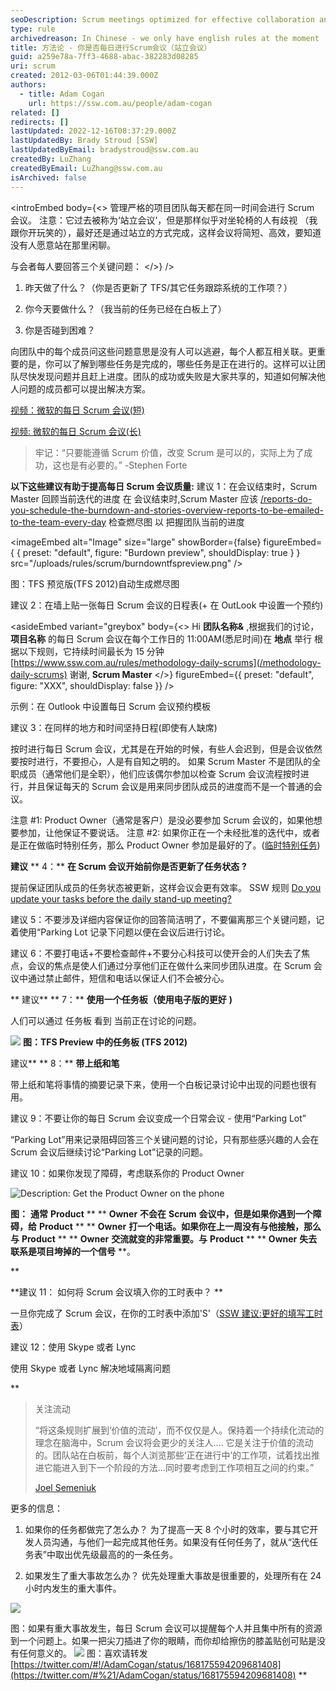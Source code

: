 ```yaml
---
seoDescription: Scrum meetings optimized for effective collaboration and productivity.
type: rule
archivedreason: In Chinese - we only have english rules at the moment
title: 方法论 - 你是否每日进行Scrum会议（站立会议）
guid: a259e78a-7ff3-4688-abac-382283d08285
uri: scrum
created: 2012-03-06T01:44:39.000Z
authors:
  - title: Adam Cogan
    url: https://ssw.com.au/people/adam-cogan
related: []
redirects: []
lastUpdated: 2022-12-16T08:37:29.000Z
lastUpdatedBy: Brady Stroud [SSW]
lastUpdatedByEmail: bradystroud@ssw.com.au
createdBy: LuZhang
createdByEmail: LuZhang@ssw.com.au
isArchived: false
---
```


<introEmbed
  body={<>
管理严格的项目团队每天都在同一时间会进行 Scrum 会议。
注意：它过去被称为‘站立会议’，但是那样似乎对坐轮椅的人有歧视 （我跟你开玩笑的），最好还是通过站立的方式完成，这样会议将简短、高效，要知道没有人愿意站在那里闲聊。

与会者每人要回答三个关键问题：
  </>}
/>
1.  昨天做了什么？（你是否更新了 TFS/其它任务跟踪系统的工作项？）

2.  你今天要做什么？（我当前的任务已经在白板上了）

3.  你是否碰到困难？

向团队中的每个成员问这些问题意思是没有人可以逃避，每个人都互相关联。更重要的是，你可以了解到哪些任务是完成的，哪些任务是正在进行的。这样可以让团队尽快发现问题并且赶上进度。团队的成功或失败是大家共享的，知道如何解决他人问题的成员都可以提出解决方案。

[视频：微软的每日 Scrum 会议(短)](https://v.youku.com/v_show/id_XMzYxMTkzMDA4==.html?spm=a2hzp.8244740.0.0)

[视频: 微软的每日 Scrum 会议(长)](https://v.youku.com/v_show/id_XMzYxMjE2OTYw==.html?spm=a2hzp.8244740.0.0)

> 牢记：“只要能遵循 Scrum 价值，改变 Scrum 是可以的，实际上为了成功，这也是有必要的。”
> -Stephen Forte

**以下这些建议有助于提高每日 Scrum 会议质量:**
建议 1：在会议结束时，Scrum Master 回顾当前迭代的进度
在 会议结束时,Scrum Master 应该
[/reports-do-you-schedule-the-burndown-and-stories-overview-reports-to-be-emailed-to-the-team-every-day](/reports-do-you-schedule-the-burndown-and-stories-overview-reports-to-be-emailed-to-the-team-every-day)
检查燃尽图 以 把握团队当前的进度


<imageEmbed
  alt="Image"
  size="large"
  showBorder={false}
  figureEmbed={ {
    preset: "default",
    figure: "Burdown preview",
    shouldDisplay: true
  } }
  src="/uploads/rules/scrum/burndowntfspreview.png"
/>

图：TFS 预览版(TFS 2012)自动生成燃尽图

建议 2：在墙上贴一张每日 Scrum 会议的日程表(+ 在 OutLook 中设置一个预约)


<asideEmbed
  variant="greybox"
  body={<>
    Hi **团队名称&** ,根据我们的讨论， **项目名称** 的每日 Scrum 会议在每个工作日的 11:00AM(悉尼时间)在 **地点** 举行
根据以下规则，它持续时间最长为 15 分钟[https://www.ssw.com.au/rules/methodology-daily-scrums](/methodology-daily-scrums)
谢谢,
**Scrum Master**
  </>}
  figureEmbed={{
    preset: "default",
    figure: "XXX",
    shouldDisplay: false
  }}
/>


示例：在 Outlook 中设置每日 Scrum 会议预约模板

建议 3：在同样的地方和时间坚持日程(即使有人缺席)

按时进行每日 Scrum 会议，尤其是在开始的时候，有些人会迟到，但是会议依然要按时进行，不要担心，人是有自知之明的。
如果 Scrum Master 不是团队的全职成员（通常他们是全职），他们应该偶尔参加以检查 Scrum 会议流程按时进行，并且保证每天的 Scrum 会议是用来同步团队成员的进度而不是一个普通的会议。

注意 #1: Product Owner（通常是客户）是没必要参加 Scrum 会议的，如果他想要参加，让他保证不要说话。
注意 #2: 如果你正在一个未经批准的迭代中，或者是正在做临时特别任务，那么 Product Owner 参加是最好的了。([临时特别任务](http://www.ssw.com.au/ssw/Standards/Rules/RulesToBeingSoftwareConsultantsDealingWithClients.aspx#AdHocManagedWork))

**建议** ** 4：** **在 Scrum 会议开始前你是否更新了任务状态** **?**

提前保证团队成员的任务状态被更新，这样会议会更有效率。
SSW 规则 [Do you update your tasks before the daily stand-up meeting?](/meeting-do-you-update-your-tasks-before-the-daily-scrum)

建议 5：不要涉及详细内容保证你的回答简洁明了，不要偏离那三个关键问题，记着使用“Parking Lot 记录下问题以便在会议后进行讨论。

建议 6：不要打电话+不要检查邮件+不要分心科技可以使开会的人们失去了焦点，会议的焦点是使人们通过分享他们正在做什么来同步团队进度。在 Scrum 会议中通过禁止邮件，短信和电话以保证人们不会被分心。

**
建议** ** 7：** **使用一个任务板（使用电子版的更好** **)**

人们可以通过 任务板 看到 当前正在讨论的问题。

![](/uploads/rules/scrum/tfspreviewtaskboard.png)
**图：TFS Preview 中的任务板 (TFS 2012)**

建议\*\* ** 8：** **带上纸和笔**

带上纸和笔将事情的摘要记录下来，使用一个白板记录讨论中出现的问题也很有用。

建议 9：不要让你的每日 Scrum 会议变成一个日常会议 - 使用“Parking Lot”

“Parking Lot”用来记录阻碍回答三个关键问题的讨论，只有那些感兴趣的人会在 Scrum 会议后继续讨论“Parking Lot”记录的问题。

建议 10：如果你发现了障碍，考虑联系你的 Product Owner

![Description: Get the Product Owner on the phone](/uploads/rules/scrum/ProductOwnerTelephone.jpg)

**图：** **通常** **Product** \*\* \*\* **Owner** **不会在** **Scrum** **会议中，但是如果你遇到一个障碍，给** **Product** \*\* \*\* **Owner** **打一个电话。如果你在上一周没有与他接触，那么与** **Product** \*\* \*\* **Owner** **交流就变的非常重要。与** **Product** \*\* \*\* **Owner** **失去联系是项目垮掉的一个信号** \*\*。

\*\*

**建议 11： 如何将 Scrum 会议填入你的工时表中？ **

一旦你完成了 Scrum 会议，在你的工时表中添加'S'（[SSW 建议:更好的填写工时表](http://www.ssw.com.au/ssw/Standards/Rules/RulesToBetterTimesheets.aspx)）

建议 12：使用 Skype 或者 Lync

使用 Skype 或者 Lync 解决地域隔离问题

\*\*

> 关注流动
>
> “将这条规则扩展到‘价值的流动’，而不仅仅是人。保持着一个持续化流动的理念在脑海中，Scrum 会议将会更少的关注人....
> 它是关注于价值的流动的。团队站在白板前，每个人浏览那些‘正在进行中’的工作项，试着找出推进它能进入到下一个阶段的方法...同时要考虑到工作项相互之间的约束。”
>
> [Joel Semeniuk](http://joelfromcanada.com/)

更多的信息：

1. 如果你的任务都做完了怎么办？
   为了提高一天 8 个小时的效率，要与其它开发人员沟通，与他们一起完成其他任务。如果没有任何任务了，就从“迭代任务表”中取出优先级最高的的一条任务。

2. 如果发生了重大事故怎么办？
   优先处理重大事故是很重要的，处理所有在 24 小时内发生的重大事件。

![](/uploads/rules/scrum/NewStandUpImage.jpg)

图：如果有重大事故发生，每日 Scrum 会议可以提醒每个人并且集中所有的资源到一个问题上。如果一把尖刀插进了你的眼睛，而你却给擦伤的膝盖贴创可贴是没有任何意义的。
![](/uploads/rules/scrum/dailyscrumtweet.png)
图：喜欢请转发 [https://twitter.com/#!/AdamCogan/status/168175594209681408](https://twitter.com/#%21/AdamCogan/status/168175594209681408) \*\*
